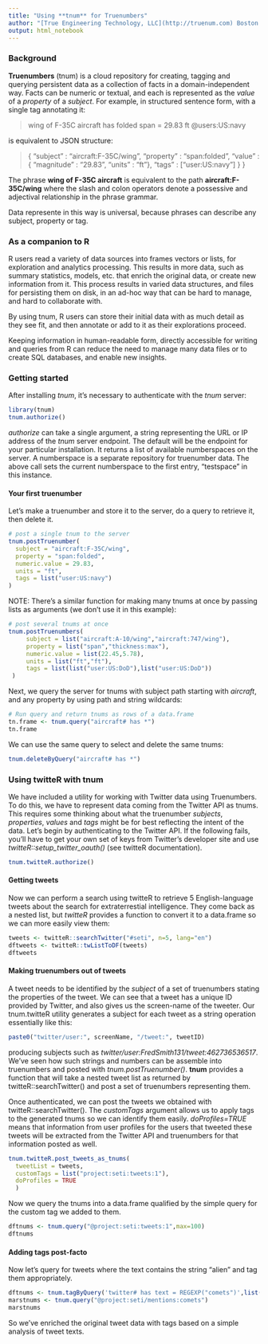 ```yaml
---
title: "Using **tnum** for Truenumbers"
author: "[True Engineering Technology, LLC](http://truenum.com) Boston MA" 
output: html_notebook
---
```


### Background

**Truenumbers** (tnum) is a cloud repository for creating, tagging and querying persistent data as a collection of facts in a domain-independent way. Facts can be numeric or textual, and each is represented as the *value* of a *property* of a *subject*. For example, in structured sentence form, with a single tag annotating it:

> wing of F-35C aircraft has folded span = 29.83 ft   @users:US:navy

is equivalent to JSON structure:

> { "subject" : "aircraft:F-35C/wing", 
    "property" : "span:folded", 
    "value" : { "magnitude" : "29.83", "units" : "ft"}, 
    "tags" : ["user:US:navy"] }
  }
  
The phrase **wing of F-35C aircraft** is equivalent to the path **aircraft:F-35C/wing** where the slash and colon operators denote a possessive and adjectival relationship in the phrase grammar.

Data represente in this way is universal, because phrases can describe any subject, property or tag.  

### As a companion to R

R users read a variety of data sources into frames vectors or lists, for exploration and analytics processing.  This results in more data, such as summary statistics, models, etc. that enrich the original data, or create new information from it. This process results in varied data structures, and files for persisting them on disk, in an ad-hoc way that can be hard to manage, and hard to collaborate with.

By using tnum, R users can store their initial data with as much detail as they see fit, and then annotate or add to it as their explorations proceed.  

Keeping information in human-readable form, directly accessible for writing and queries from R can reduce the need to manage many data files or to create SQL databases, and enable new insights.  

### Getting started

After installing *tnum*, it's necessary to authenticate with the *tnum* server:
```r
library(tnum)
tnum.authorize()
```
*authorize* can take a single argument, a string representing the URL or IP address of the *tnum* server endpoint.  The default will be the endpoint for your particular installation. It returns a list of available numberspaces on the server. A numberspace is a separate repository for truenumber data.  The above call sets the current numberspace to the first entry, "testspace" in this instance.  

#### Your first truenumber
Let's make a truenumber and store it to the server, do a query to retrieve it, then delete it.  

```r
# post a single tnum to the server
tnum.postTruenumber(
  subject = "aircraft:F-35C/wing",
  property = "span:folded",
  numeric.value = 29.83,
  units = "ft",
  tags = list("user:US:navy")
)
```
NOTE: There's a similar function for making many tnums at once by passing lists as arguments (we don't use it in this example):
```r
# post several tnums at once
tnum.postTruenumbers(
     subject = list("aircraft:A-10/wing","aircraft:747/wing"),
     property = list("span","thickness:max"),
     numeric.value = list(22.45,5.78),
     units = list("ft","ft"),
     tags = list(list("user:US:DoD"),list("user:US:DoD"))
 )
```
Next, we query the server for tnums with subject path starting with *aircraft*, and any property by using path and string wildcards:
```r
# Run query and return tnums as rows of a data.frame
tn.frame <- tnum.query("aircraft# has *")
tn.frame
```
We can use the same query to select and delete the same tnums:
```r
tnum.deleteByQuery("aircraft# has *")
```
### Using **twitteR** with **tnum**

We have included a utility for working with Twitter data using Truenumbers. To do this, we have to represent data coming from the Twitter API as tnums.  This requires some thinking about what the truenumber *subjects*, *properties*, *values* and *tags* might be for best reflecting the intent of the data.  Let's begin by authenticating to the Twitter API.  If the following fails, you'll have to get your own set of keys from Twitter's developer site and use *twitteR::setup_twitter_oauth()* (see twitteR documentation).

```r
tnum.twitteR.authorize()
```
#### Getting tweets

Now we can perform a search using twitteR to retrieve 5 English-language tweets about the search for extraterrestial intelligence.  They come back as a nested list, but *twitteR* provides a function to convert it to a data.frame so we can more easily view them: 
```r
tweets <- twitteR::searchTwitter("#seti", n=5, lang="en")
dftweets <- twitteR::twListToDF(tweets)
dftweets
```
#### Making truenumbers out of tweets

A tweet needs to be identified by the *subject* of a set of truenumbers stating the properties of the tweet.  We can see that a tweet has a unique ID provided by Twitter, and also gives us the screen-name of the tweeter.  Our tnum.twitteR utility generates a subject for each tweet as a string operation essentially like this:
```R
paste0("twitter/user:", screenName, "/tweet:", tweetID)

```
producing subjects such as *twitter/user:FredSmith131/tweet:462736536517*.  We've seen how such strings and numbers can be assemble into truenumbers and posted with *tnum.postTruenumber()*.  **tnum** provides a function that will take a nested tweet list as returned by twitteR::searchTwitter() and post a set of truenumbers representing them.  

Once authenticated, we can post the tweets we obtained with twitteR::searchTwitter().  The *customTags* argument allows us to apply tags to the generated tnums so we can identify them easily.  *doProfiles=TRUE* means that information from user profiles for the users that tweeted these tweets will be extracted from the Twitter API and truenumbers for that information posted as well.  
```r
tnum.twitteR.post_tweets_as_tnums(
  tweetList = tweets,
  customTags = list("project:seti:tweets:1"),
  doProfiles = TRUE
  )
```
Now we query the tnums into a data.frame qualified by the simple query for the custom tag we added to them.
```r
dftnums <- tnum.query("@project:seti:tweets:1",max=100)
dftnums
```
#### Adding tags post-facto

Now let's query for tweets where the text contains the string "alien" and tag them appropriately.
```r
dftnums <- tnum.tagByQuery('twitter# has text = REGEXP("comets")',list("project:seti/mentions:comets"),list())
marstnums <- tnum.query("@project:seti/mentions:comets")
marstnums
```
So we've enriched the original tweet data with tags based on a simple analysis of tweet texts. 


